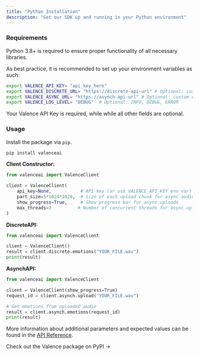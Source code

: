 ```yaml
---
title: "Python Installation"
description: "Get our SDK up and running in your Python environment"
---
```


### Requirements

Python 3.8\+ is required to ensure proper functionality of all necessary libraries.

As best practice, it is recommended to set up your environment variables as such:

```bash
export VALENCE_API_KEY= "api_key_here"
export VALENCE_DISCRETE_URL= "https://discrete-api-url" # Optional: custom Discrete audio endpoint
export VALENCE_ASYNC_URL= "https://asynch-api-url" # Optional: custom Asynch audio endpoint
export VALENCE_LOG_LEVEL= "DEBUG"  # Optional: INFO, DEBUG, ERROR
```

Your Valence API Key is required, while while all other fields are optional.

### Usage

Install the package via `pip`.

```bash
pip install valenceai
```

**Client Constructor:**

```python
from valenceai import ValenceClient

client = ValenceClient(
    api_key=None,           # API key (or use VALENCE_API_KEY env var)
    part_size=5*1024*1024,  # Size of each upload chunk for async audio
    show_progress=True,     # Show progress bar for async uploads
    max_threads=3          # Number of concurrent threads for async uploads
)
```

**DiscreteAPI:**

```python
from valenceai import ValenceClient

client = ValenceClient()
result = client.discrete.emotions("YOUR_FILE.wav")
print(result)
```

**AsynchAPI:**

```python
from valenceai import ValenceClient

client = ValenceClient(show_progress=True)
request_id = client.asynch.upload("YOUR_FILE.wav")

# Get emotions from uploaded audio
result = client.asynch.emotions(request_id)
print(result)
```

More information about additional parameters and expected values can be found in the [API Reference](/api-reference/introduction).

<Card title="Ready to Get Started?" icon="rectangle-code" href="https://test.pypi.org/project/valence-sdk/0.2.0/">
  Check out the Valence package on PyPI →
</Card>